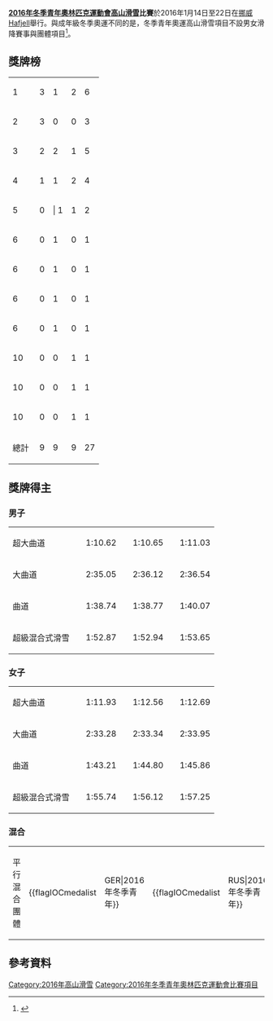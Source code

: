 {{Infobox Olympic event
|event       = 高山滑雪
|games       = 2016年冬季青年
|image       = [[Image:Alpine_skiing_pictogram.svg|80px]]
|venue       = 挪威Hafjell
|dates       = 1月14日至22日
|competitors = 115 <small>配額限制</small>
|nations     = 
|prev        = [[2012年冬季青年奧林匹克運動會高山滑雪比賽|2012]]
|next        = [[2020年冬季青年奧林匹克運動會高山滑雪比賽|2020]]
}}

'''[[2016年冬季青年奧林匹克運動會|2016年冬季青年奧林匹克運動會]][[高山滑雪|高山滑雪]]比賽'''於2016年1月14日至22日在[[挪威|挪威]]Hafjell舉行。與成年級冬季奧運不同的是，冬季青年奧運高山滑雪項目不設男女滑降賽事與團體項目<ref>{{Cite web |url=http://www.lillehammer2016.com/Venues |title=Lillehammer 2016 venues |accessdate=2016-01-16 |archive-date=2015-11-23 |archive-url=https://web.archive.org/web/20151123042326/http://www.lillehammer2016.com/Venues |dead-url=no }}</ref>。

==獎牌榜==
{{legend2|#ccccff|主辦國|border=solid 1px #AAAAAA}}
{| {{RankedMedalTable|class=wikitable sortable}}
|-
| 1 ||align=left| {{flagIOCteam|SUI|2016年冬季青年}} || 3 || 1 || 2 || 6
|-
| 2 ||align=left| {{flagIOCteam|USA|2016年冬季青年}} || 3 || 0 || 0 || 3
|-
| 3 ||align=left| {{flagIOCteam|AUT|2016年冬季青年}} || 2 || 2 || 1 || 5
|-
| 4 ||align=left| {{flagIOCteam|GER|2016年冬季青年}} || 1 || 1 || 2 || 4
|-
| 5 ||align=left| {{flagIOCteam|ITA|2016年冬季青年}} || 0 ||| 1 || 1 || 2
|-
| 6 ||align=left| {{flagIOCteam|CAN|2016年冬季青年}} || 0 || 1 || 0 || 1
|-
| 6 ||align=left| {{flagIOCteam|JPN|2016年冬季青年}} || 0 || 1 || 0 || 1
|-
| 6 ||align=left| {{flagIOCteam|RUS|2016年冬季青年}} || 0 || 1 || 0 || 1
|-
| 6 ||align=left| {{flagIOCteam|SWE|2016年冬季青年}} || 0 || 1 || 0 || 1
|-
| 10 ||align=left| {{flagIOCteam|FIN|2016年冬季青年}} || 0 || 0 || 1 || 1
|- bgcolor=ccccff
| 10 ||align=left| {{flagIOCteam|NOR|2016年冬季青年}} || 0 || 0 || 1 || 1
|-
| 10 ||align=left| {{flagIOCteam|SLO|2016年冬季青年}} || 0 || 0 || 1 || 1
|- class="sortbottom"
!colspan=2| 總計 || 9 || 9 || 9 || 27
|}

==獎牌得主==
=== 男子 ===
{| {{MedalistTable|type=項目|columns=2|labelwidth=130}}
|-
| 超大曲道
| {{flagIOCmedalist|[[River_Radamus|River Radamus]]|USA|2016年冬季青年}} || 1:10.62
| {{flagIOCmedalist|[[Pietro_Canzio|Pietro Canzio]]|ITA|2016年冬季青年}} || 1:10.65
| {{flagIOCmedalist|[[Manuel_Traninger|Manuel Traninger]]|AUT|2016年冬季青年}} || 1:11.03
|-
| 大曲道
| {{flagIOCmedalist|[[River_Radamus|River Radamus]]|USA|2016年冬季青年}} || 2:35.05
| {{flagIOCmedalist|[[小山陽平|小山陽平]]|JPN|2016年冬季青年}} || 2:36.12
| {{flagIOCmedalist|[[Anton_Grammel|Anton Grammel]]|GER|2016年冬季青年}} || 2:36.54
|-
| 曲道
| {{flagIOCmedalist|[[Manuel_Traninger|Manuel Traninger]]|AUT|2016年冬季青年}} || 1:38.74
| {{flagIOCmedalist|[[Filip_Vennerstroem|Filip Vennerstroem]]|SWE|2016年冬季青年}} || 1:38.77
| {{flagIOCmedalist|[[Odin_Vassbotn_Breivik|Odin Vassbotn Breivik]]|NOR|2016年冬季青年}} || 1:40.07
|-
| 超級混合式滑雪
| {{flagIOCmedalist|[[River_Radamus|River Radamus]]|USA|2016年冬季青年}} || 1:52.87
| {{flagIOCmedalist|[[Manuel_Traninger|Manuel Traninger]]|AUT|2016年冬季青年}} || 1:52.94
| {{flagIOCmedalist|[[Pietro_Canzio|Pietro Canzio]]|ITA|2016年冬季青年}} || 1:53.65
|}

=== 女子 ===
{| {{MedalistTable|type=項目|columns=2|labelwidth=130}}
|-
| 超大曲道
| {{flagIOCmedalist|[[Nadine_Fest|Nadine Fest]]|AUT|2016年冬季青年}} || 1:11.93
| {{flagIOCmedalist|[[Julia_Scheib|Julia Scheib]]|AUT|2016年冬季青年}} || 1:12.56
| {{flagIOCmedalist|[[Aline_Danioth|Aline Danioth]]|SUI|2016年冬季青年}} || 1:12.69
|-
| 大曲道
| {{flagIOCmedalist|[[Mélanie_Meillard|Mélanie Meillard]]|SUI|2016年冬季青年}} || 2:33.28
| {{flagIOCmedalist|[[Katrin_Hirtl-Stanggassinger|Katrin Hirtl-Stanggassinger]]|GER|2016年冬季青年}} || 2:33.34
| {{flagIOCmedalist|[[Aline_Danioth|Aline Danioth]]|SUI|2016年冬季青年}} || 2:33.95
|-
| 曲道
| {{flagIOCmedalist|[[Aline_Danioth|Aline Danioth]]|SUI|2016年冬季青年}} || 1:43.21
| {{flagIOCmedalist|[[Ali_Nullmeyer|Ali Nullmeyer]]|CAN|2016年冬季青年}} || 1:44.80
| {{flagIOCmedalist|[[Meta_Hrovat|Meta Hrovat]]|SLO|2016年冬季青年}} || 1:45.86
|-
| 超級混合式滑雪
| {{flagIOCmedalist|[[Aline_Danioth|Aline Danioth]]|SUI|2016年冬季青年}} || 1:55.74
| {{flagIOCmedalist|[[Mélanie_Meillard|Mélanie Meillard]]|SUI|2016年冬季青年}} || 1:56.12
| {{flagIOCmedalist|[[Katrin_Hirtl-Stanggassinger|Katrin Hirtl-Stanggassinger]]|GER|2016年冬季青年}} || 1:57.25
|}

=== 混合 ===
{| {{MedalistTable|type=項目|columns=1}}
|-
| 平行混合團體
| {{flagIOCmedalist||GER|2016年冬季青年}}
| {{flagIOCmedalist||RUS|2016年冬季青年}}
| {{flagIOCmedalist||FIN|2016年冬季青年}}
|}

==參考資料==
{{reflist}}

{{2016年冬季青年奧林匹克運動會項目}}
{{青年奧林匹克運動會高山滑雪比賽}}

[[Category:2016年高山滑雪|Category:2016年高山滑雪]]
[[Category:2016年冬季青年奧林匹克運動會比賽項目|Category:2016年冬季青年奧林匹克運動會比賽項目]]